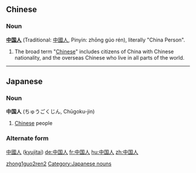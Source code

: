 ==Chinese==
===Noun===
'''[[中国]][[人]]''' (Traditional: [[中國人]], Pinyin: zhōng gúo rén), literally "China Person".

#The broad term "[[Chinese]]" includes citizens of China with Chinese nationality, and the overseas Chinese who live in all parts of the world.
[[Category:Chinese proper nouns (Simplified Chinese)|zhong1guo2ren2]]
----
==Japanese==
===Noun===
'''中国人''' (ちゅうごくじん, Chūgoku-jin)
#[[Chinese]] people
===Alternate form===
[[中國人]] ([[kyujitai]])
[[Category:Japanese nouns]]
[[de:中国人]]
[[fr:中国人]]
[[hu:中国人]]
[[zh:中国人]]